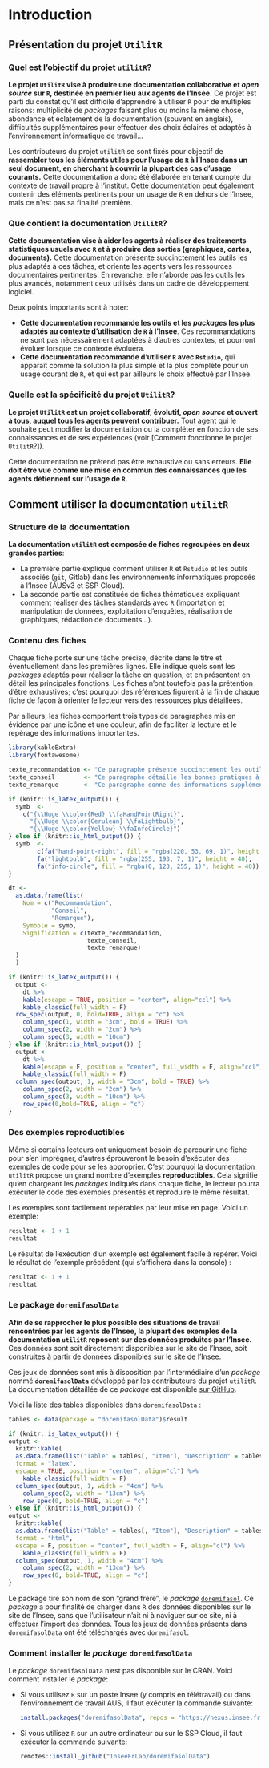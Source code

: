 # Introduction

## Présentation du projet `UtilitR`

### Quel est l'objectif du projet `utilitR`?

**Le projet `UtilitR` vise à produire une documentation collaborative et _open source_ sur `R`, destinée en premier lieu aux agents de l'Insee.** Ce projet est parti du constat qu'il est difficile d'apprendre à utiliser `R` pour de multiples raisons: multiplicité de _packages_ faisant plus ou moins la même chose, abondance et éclatement de la documentation (souvent en anglais), difficultés supplémentaires pour effectuer des choix éclairés et adaptés à l'environnement informatique de travail...

Les contributeurs du projet `utilitR` se sont fixés pour objectif de **rassembler tous les éléments utiles pour l'usage de `R` à l'Insee dans un seul document, en cherchant à couvrir la plupart des cas d'usage courants.** Cette documentation a donc été élaborée en tenant compte du contexte de travail propre à l'institut. Cette documentation peut également contenir des éléments pertinents pour un usage de `R` en dehors de l'Insee, mais ce n'est pas sa finalité première.

### Que contient la documentation `UtilitR`?

**Cette documentation vise à aider les agents à réaliser des traitements statistiques usuels avec `R` et à produire des sorties (graphiques, cartes, documents).** Cette documentation présente succinctement les outils les plus adaptés à ces tâches, et oriente les agents vers les ressources documentaires pertinentes. En revanche, elle n'aborde pas les outils les plus avancés, notamment ceux utilisés dans un cadre de développement logiciel.

Deux points importants sont à noter:

* **Cette documentation recommande les outils et les *packages* les plus adaptés au contexte d'utilisation de `R` à l'Insee**. Ces recommandations ne sont pas nécessairement adaptées à d'autres contextes, et pourront évoluer lorsque ce contexte évoluera.
* **Cette documentation recommande d'utiliser `R` avec `Rstudio`**, qui apparaît comme la solution la plus simple et la plus complète pour un usage courant de `R`, et qui est par ailleurs le choix effectué par l'Insee.

### Quelle est la spécificité du projet `UtilitR`?

**Le projet `UtilitR` est un projet collaboratif, évolutif, *open source* et ouvert à tous, auquel tous les agents peuvent contribuer.** Tout agent qui le souhaite peut modifier la documentation ou la compléter en fonction de ses connaissances et de ses expériences (voir [Comment fonctionne le projet `UtilitR`?]).

Cette documentation ne prétend pas être exhaustive ou sans erreurs. **Elle doit être vue comme une mise en commun des connaissances que les agents détiennent sur l'usage de `R`.**

## Comment utiliser la documentation `utilitR`

### Structure de la documentation

**La documentation `utilitR` est composée de fiches regroupées en deux grandes parties**: 

- La première partie explique comment utiliser `R` et `Rstudio` et les outils associés (`git`, Gitlab) dans les environnements informatiques proposés à l'Insee (AUSv3 et SSP Cloud). 
- La seconde partie est constituée de fiches thématiques expliquant comment réaliser des tâches standards avec `R` (importation et manipulation de données, exploitation d'enquêtes, réalisation de graphiques, rédaction de documents...).

### Contenu des fiches

Chaque fiche porte sur une tâche précise, décrite dans le titre et éventuellement dans les premières lignes. Elle indique quels sont les _packages_ adaptés pour réaliser la tâche en question, et en présentent en détail les principales fonctions. Les fiches n'ont toutefois pas la prétention d'être exhaustives; c'est pourquoi des références figurent à la fin de chaque fiche de façon à orienter le lecteur vers des ressources plus détaillées.

Par ailleurs, les fiches comportent trois types de paragraphes mis en évidence par une icône et une couleur, afin de faciliter la lecture et le repérage des informations importantes.


```r
library(kableExtra)
library(fontawesome)

texte_recommandation <- "Ce paragraphe présente succinctement les outils et les approches les plus adaptés à la tâche concernée. Chaque fiche ne comprend qu'un seul paragraphe de ce type."
texte_conseil        <- "Ce paragraphe détaille les bonnes pratiques à adopter."
texte_remarque       <- "Ce paragraphe donne des informations supplémentaires ou formule une mise en garde."

if (knitr::is_latex_output()) {
  symb  <- 
    c("{\\Huge \\color{Red} \\faHandPointRight}", 
      "{\\Huge \\color{Cerulean} \\faLightbulb}", 
      "{\\Huge \\color{Yellow} \\faInfoCircle}")
} else if (knitr::is_html_output()) {
  symb  <- 
        c(fa("hand-point-right", fill = "rgba(220, 53, 69, 1)", height = 40),
        fa("lightbulb", fill = "rgba(255, 193, 7, 1)", height = 40),
        fa("info-circle", fill = "rgba(0, 123, 255, 1)", height = 40))
}

dt <- 
  as.data.frame(list(
    Nom = c("Recommandation", 
            "Conseil", 
            "Remarque"), 
    Symbole = symb,
    Signification = c(texte_recommandation, 
                      texte_conseil, 
                      texte_remarque)
  )
  )

if (knitr::is_latex_output()) {
  output <- 
    dt %>% 
    kable(escape = TRUE, position = "center", align="ccl") %>%
    kable_classic(full_width = F)
  row_spec(output, 0, bold=TRUE, align = "c") %>%
    column_spec(1, width = "3cm", bold = TRUE) %>%
    column_spec(2, width = "2cm") %>% 
    column_spec(3, width = "10cm")
} else if (knitr::is_html_output()) {
  output <- 
    dt %>% 
    kable(escape = F, position = "center", full_width = F, align="ccl") %>%
    kable_classic(full_width = F)
  column_spec(output, 1, width = "3cm", bold = TRUE) %>%
    column_spec(2, width = "2cm") %>% 
    column_spec(3, width = "10cm") %>% 
    row_spec(0,bold=TRUE, align = "c")
}
```

### Des exemples reproductibles

Même si certains lecteurs ont uniquement besoin de parcourir une fiche pour s'en imprégner, d'autres éprouveront le besoin d'exécuter des exemples de code pour se les approprier. C'est pourquoi la documentation `utilitR` propose un grand nombre d'exemples **reproductibles**. Cela signifie qu'en chargeant les _packages_ indiqués dans chaque fiche, le lecteur pourra exécuter le code des exemples présentés et reproduire le même résultat.

Les exemples sont facilement repérables par leur mise en page. Voici un exemple:

```r
resultat <- 1 + 1
resultat
```

Le résultat de l'exécution d'un exemple est également facile à repérer. Voici le résultat de l'exemple précédent (qui s'affichera dans la console) :

```r
resultat <- 1 + 1
resultat
```


<!-- ::: {.conseil data-latex=""} -->

<!-- Outre le fait de pouvoir vérifier que le code fonctionne bien sur son poste, un exemple reproductible offre la possibilité de pouvoir expérimenter par soi-même : modifications des paramètres d'une fonction, des données, etc. Il est par ailleurs reconnu que le fait d'avoir une attitude active (reproduire voire expérimenter) peut permettre de mieux assimiler qu'avec une seule lecture. -->
<!-- ::: -->

### Le package `doremifasolData`

**Afin de se rapprocher le plus possible des situations de travail rencontrées par les agents de l'Insee, la plupart des exemples de la documentation `utilitR` reposent sur des données produites par l'Insee.** Ces données sont soit directement disponibles sur le site de l'Insee, soit construites à partir de données disponibles sur le site de l'Insee. 

Ces jeux de données sont mis à disposition par l'intermédiaire d'un _package_ nommé **`doremifasolData`** développé par les contributeurs du projet `utilitR`. La documentation détaillée de ce _package_ est disponible [sur GitHub](https://inseefrlab.github.io/DoReMIFaSolData/).

Voici la liste des tables disponibles dans `doremifasolData` :

```r
tables <- data(package = "doremifasolData")$result

if (knitr::is_latex_output()) {
output <- 
  knitr::kable(
  as.data.frame(list("Table" = tables[, "Item"], "Description" = tables[, "Title"])),
  format = "latex",
  escape = TRUE, position = "center", align="cl") %>%
    kable_classic(full_width = F)
  column_spec(output, 1, width = "4cm") %>%
    column_spec(2, width = "13cm") %>% 
    row_spec(0, bold=TRUE, align = "c")
} else if (knitr::is_html_output()) {
output <- 
  knitr::kable(
  as.data.frame(list("Table" = tables[, "Item"], "Description" = tables[, "Title"])),
  format = "html",
  escape = F, position = "center", full_width = F, align="cl") %>%
    kable_classic(full_width = F)
  column_spec(output, 1, width = "4cm") %>%
    column_spec(2, width = "13cm") %>% 
    row_spec(0, bold=TRUE, align = "c")
}

```

::: {.remarque data-latex=""}

Le package tire son nom de son "grand frère", le _package_ [`doremifasol`](https://inseefrlab.github.io/DoReMIFaSol). Ce _package_ a pour finalité de charger dans `R` des données disponibles sur le site de l'Insee, sans que l'utilisateur n'ait ni à naviguer sur ce site, ni à effectuer l'import des données. Tous les jeux de données présents dans `doremifasolData` ont été téléchargés avec `doremifasol`.
:::

### Comment installer le _package_ `doremifasolData`

Le _package_ `doremifasolData` n'est pas disponible sur le CRAN. Voici comment installer le _package_:

- Si vous utilisez `R` sur un poste Insee (y compris en télétravail) ou dans l'environnement de travail AUS, il faut exécuter la commande suivante:

    ```r
    install.packages("doremifasolData", repos = "https://nexus.insee.fr/repository/r-public")
    ```

- Si vous utilisez `R` sur un autre ordinateur ou sur le SSP Cloud, il faut exécuter la commande suivante:

    ```r
    remotes::install_github("InseeFrLab/doremifasolData")
    ```
